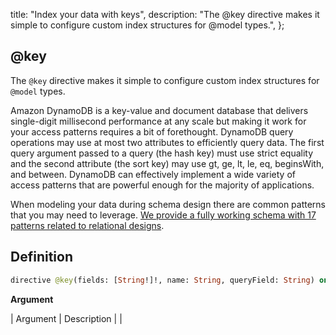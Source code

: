   title: "Index your data with keys",
  description: "The @key directive makes it simple to configure custom index structures for @model types.",
};



## @key

The `@key` directive makes it simple to configure custom index structures for `@model` types.

Amazon DynamoDB is a key-value and document database that delivers single-digit millisecond performance at any scale but making it work for your access patterns requires a bit of forethought. DynamoDB query operations may use at most two attributes to efficiently query data. The first query argument passed to a query (the hash key) must use strict equality and the second attribute (the sort key) may use gt, ge, lt, le, eq, beginsWith, and between. DynamoDB can effectively implement a wide variety of access patterns that are powerful enough for the majority of applications.

When modeling your data during schema design there are common patterns that you may need to leverage. [We provide a fully working schema with 17 patterns related to relational designs](/cli/graphql-transformer/dataaccess).

## Definition

```graphql
directive @key(fields: [String!]!, name: String, queryField: String) on OBJECT
```

**Argument**

| Argument  | Description  |
|